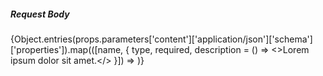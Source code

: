 ##### Request Body
{Object.entries(props.parameters['content']['application/json']['schema']['properties']).map(([name, { type, required, description = () => <>Lorem ipsum dolor sit amet.</> }]) => <ParameterDoc key={name} components={props.components} name={name} required={required} type={type} description={description()} />)}
